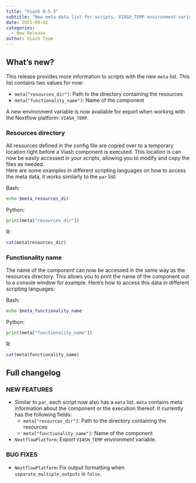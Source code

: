```yaml
---
title: "Viash 0.5.3"
subtitle: "New meta data list for scripts, VIASH_TEMP environment variable for Nextflow, fixed output formatting with separate outputs"
date: 2021-09-02
categories:
  - New Release
author: Viash Team
---
```


## What's new?

This release provides more information to scripts with the new `meta` list. This list contains two values for now:

  - `meta["resources_dir"]`: Path to the directory containing the resources
  - `meta["functionality_name"]`: Name of the component

A new environment variable is now available for export when working with the Nextflow platform: `VIASH_TEMP`.

### Resources directory

All resources defined in the config file are copied over to a temporary location right before a Viash component is executed. This location is can now be easily accessed in your scripts, allowing you to modify and copy the files as needed.  
Here are some examples in different scripting languages on how to access the meta data, it works similarly to the `par` list:

Bash:  

  ```bash
  echo $meta_resources_dir 
  ```

Python:  

  ```python
  print(meta["resources_dir"])
  ```

R:

  ```r
  cat(meta$resources_dir)
  ```

### Functionality name

The name of the component can now be accessed in the same way as the resources directory. This allows you to print the name of the component out to a console window for example.
Here's how to access this data in different scripting languages:

Bash:

  ```bash
  echo $meta_functionality_name
  ```

Python:  

  ```python
  print(meta["functionality_name"])
  ```

R:

  ```r
  cat(meta$functionality_name)
  ```

## Full changelog

### NEW FEATURES

* Similar to `par`, each script now also has a `meta` list. `meta` contains meta information about the component
  or the execution thereof. It currently has the following fields:
  - `meta["resources_dir"]`: Path to the directory containing the resources
  - `meta["functionality_name"]`: Name of the component

* `NextflowPlatform`: Export `VIASH_TEMP` environment variable. 

### BUG FIXES

* `NextflowPlatform`: Fix output formatting when `separate_multiple_outputs` is `false`.

